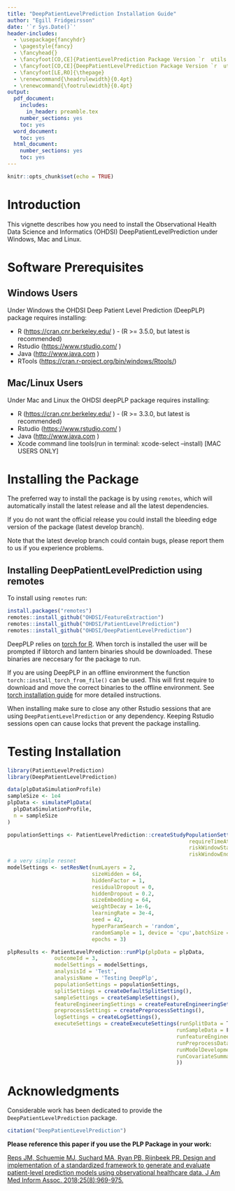 ```yaml
---
title: "DeepPatientLevelPrediction Installation Guide"
author: "Egill Fridgeirsson"
date: '`r Sys.Date()`'
header-includes:
  - \usepackage{fancyhdr}
  - \pagestyle{fancy}
  - \fancyhead{}
  - \fancyfoot[CO,CE]{PatientLevelPrediction Package Version `r  utils::packageVersion("PatientLevelPrediction")`}
  - \fancyfoot[CO,CE]{DeepPatientLevelPrediction Package Version `r  utils::packageVersion("DeepPatientLevelPrediction")`}
  - \fancyfoot[LE,RO]{\thepage}
  - \renewcommand{\headrulewidth}{0.4pt}
  - \renewcommand{\footrulewidth}{0.4pt}
output:
  pdf_document:
    includes:
      in_header: preamble.tex
    number_sections: yes
    toc: yes
  word_document:
    toc: yes
  html_document:
    number_sections: yes
    toc: yes
---
```


```{=html}
<!--
%\VignetteEngine{knitr}
%\VignetteIndexEntry{Installing DeepPLP}
-->
```
```r
knitr::opts_chunk$set(echo = TRUE)
```

# Introduction

This vignette describes how you need to install the Observational Health Data Science and Informatics (OHDSI) DeepPatientLevelPrediction under Windows, Mac and Linux.

# Software Prerequisites

## Windows Users

Under Windows the OHDSI Deep Patient Level Prediction (DeepPLP) package requires installing:

-   R (<https://cran.cnr.berkeley.edu/> ) - (R \>= 3.5.0, but latest is recommended)
-   Rstudio (<https://www.rstudio.com/> )
-   Java (<http://www.java.com> )
-   RTools (<https://cran.r-project.org/bin/windows/Rtools/>)

## Mac/Linux Users

Under Mac and Linux the OHDSI deepPLP package requires installing:

-   R (<https://cran.cnr.berkeley.edu/> ) - (R \>= 3.3.0, but latest is recommended)
-   Rstudio (<https://www.rstudio.com/> )
-   Java (<http://www.java.com> )
-   Xcode command line tools(run in terminal: xcode-select --install) [MAC USERS ONLY]

# Installing the Package

The preferred way to install the package is by using `remotes`, which will automatically install the latest release and all the latest dependencies.

If you do not want the official release you could install the bleeding edge version of the package (latest develop branch).

Note that the latest develop branch could contain bugs, please report them to us if you experience problems.

## Installing DeepPatientLevelPrediction using remotes

To install using `remotes` run:

```r
install.packages("remotes")
remotes::install_github("OHDSI/FeatureExtraction")
remotes::install_github("OHDSI/PatientLevelPrediction")
remotes::install_github("OHDSI/DeepPatientLevelPrediction")
```

DeepPLP relies on [torch for R](https://torch.mlverse.org/). When torch is installed the user 
will be prompted if libtorch and lantern binaries should be downloaded. These binaries are neccesary 
for the package to run.

If you are using DeepPLP in an offline environment the function `torch::install_torch_from_file()` can be used. This will first require to download and move the correct binaries to the offline environment. See [torch installation guide](https://torch.mlverse.org/docs/articles/installation.html) for more detailed instructions.

When installing make sure to close any other Rstudio sessions that are using `DeepPatientLevelPrediction` or any dependency. Keeping Rstudio sessions open can cause locks that prevent the package installing.

# Testing Installation

```r
library(PatientLevelPrediction)
library(DeepPatientLevelPrediction)

data(plpDataSimulationProfile)
sampleSize <- 1e4
plpData <- simulatePlpData(
  plpDataSimulationProfile,
  n = sampleSize 
)

populationSettings <- PatientLevelPrediction::createStudyPopulationSettings(
                                                          requireTimeAtRisk = F, 
                                                          riskWindowStart = 1, 
                                                          riskWindowEnd = 365)
# a very simple resnet
modelSettings <- setResNet(numLayers = 2, 
                           sizeHidden = 64, 
                           hiddenFactor = 1,
                           residualDropout = 0, 
                           hiddenDropout = 0.2, 
                           sizeEmbedding = 64, 
                           weightDecay = 1e-6,
                           learningRate = 3e-4, 
                           seed = 42, 
                           hyperParamSearch = 'random',
                           randomSample = 1, device = 'cpu',batchSize = 128,
                           epochs = 3)

plpResults <- PatientLevelPrediction::runPlp(plpData = plpData,
               outcomeId = 3,
               modelSettings = modelSettings,
               analysisId = 'Test',
               analysisName = 'Testing DeepPlp',
               populationSettings = populationSettings,
               splitSettings = createDefaultSplitSetting(),
               sampleSettings = createSampleSettings(), 
               featureEngineeringSettings = createFeatureEngineeringSettings(), 
               preprocessSettings = createPreprocessSettings(),
               logSettings = createLogSettings(),
               executeSettings = createExecuteSettings(runSplitData = T,
                                                      runSampleData = F,
                                                      runfeatureEngineering = F,
                                                      runPreprocessData = T,
                                                      runModelDevelopment = T,
                                                      runCovariateSummary = T
                                                      ))
```

# Acknowledgments

Considerable work has been dedicated to provide the `DeepPatientLevelPrediction` package.

```r
citation("DeepPatientLevelPrediction")
```

**Please reference this paper if you use the PLP Package in your work:**

[Reps JM, Schuemie MJ, Suchard MA, Ryan PB, Rijnbeek PR. Design and implementation of a standardized framework to generate and evaluate patient-level prediction models using observational healthcare data. J Am Med Inform Assoc. 2018;25(8):969-975.](http://dx.doi.org/10.1093/jamia/ocy032)